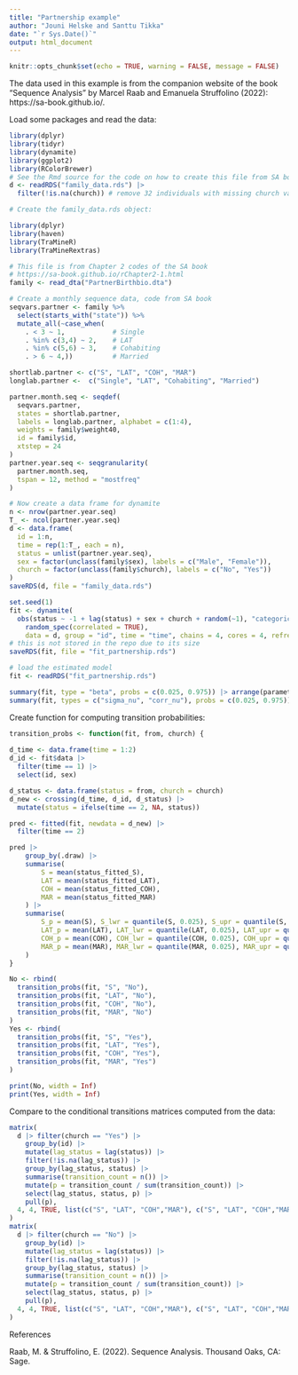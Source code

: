 ```yaml
---
title: "Partnership example"
author: "Jouni Helske and Santtu Tikka"
date: "`r Sys.Date()`"
output: html_document
---
```


```r
knitr::opts_chunk$set(echo = TRUE, warning = FALSE, message = FALSE)
```

The data used in this example is from the companion website of the book "Sequence Analysis" by Marcel Raab and Emanuela Struffolino (2022): https://sa-book.github.io/. 

Load some packages and read the data:

```r
library(dplyr)
library(tidyr)
library(dynamite)
library(ggplot2)
library(RColorBrewer)
# See the Rmd source for the code on how to create this file from SA book files
d <- readRDS("family_data.rds") |> 
  filter(!is.na(church)) # remove 32 individuals with missing church variable
```

```r
# Create the family_data.rds object:

library(dplyr)
library(haven)
library(TraMineR)
library(TraMineRextras)

# This file is from Chapter 2 codes of the SA book
# https://sa-book.github.io/rChapter2-1.html
family <- read_dta("PartnerBirthbio.dta")

# Create a monthly sequence data, code from SA book
seqvars.partner <- family %>%
  select(starts_with("state")) %>%
  mutate_all(~case_when(
    . < 3 ~ 1,            # Single
    . %in% c(3,4) ~ 2,    # LAT
    . %in% c(5,6) ~ 3,    # Cohabiting
    . > 6 ~ 4,))          # Married

shortlab.partner <- c("S", "LAT", "COH", "MAR")
longlab.partner <-  c("Single", "LAT", "Cohabiting", "Married")

partner.month.seq <- seqdef(
  seqvars.partner, 
  states = shortlab.partner, 
  labels = longlab.partner, alphabet = c(1:4),  
  weights = family$weight40,
  id = family$id,
  xtstep = 24
)
partner.year.seq <- seqgranularity(
  partner.month.seq, 
  tspan = 12, method = "mostfreq"
)

# Now create a data frame for dynamite
n <- nrow(partner.year.seq)
T_ <- ncol(partner.year.seq)
d <- data.frame(
  id = 1:n,
  time = rep(1:T_, each = n),
  status = unlist(partner.year.seq),
  sex = factor(unclass(family$sex), labels = c("Male", "Female")),
  church = factor(unclass(family$church), labels = c("No", "Yes"))
)
saveRDS(d, file = "family_data.rds")
```




```r
set.seed(1)
fit <- dynamite(
  obs(status ~ -1 + lag(status) + sex + church + random(~1), "categorical") + 
    random_spec(correlated = TRUE),
    data = d, group = "id", time = "time", chains = 4, cores = 4, refresh = 0)
# this is not stored in the repo due to its size
saveRDS(fit, file = "fit_partnership.rds") 
```
```r
# load the estimated model
fit <- readRDS("fit_partnership.rds")
```

```r
summary(fit, type = "beta", probs = c(0.025, 0.975)) |> arrange(parameter)
summary(fit, types = c("sigma_nu", "corr_nu"), probs = c(0.025, 0.975))
```

Create function for computing transition probabilities:

```r
transition_probs <- function(fit, from, church) {
  
d_time <- data.frame(time = 1:2)
d_id <- fit$data |> 
  filter(time == 1) |> 
  select(id, sex)

d_status <- data.frame(status = from, church = church)
d_new <- crossing(d_time, d_id, d_status) |> 
  mutate(status = ifelse(time == 2, NA, status))

pred <- fitted(fit, newdata = d_new) |> 
  filter(time == 2)

pred |> 
    group_by(.draw) |> 
    summarise(
        S = mean(status_fitted_S), 
        LAT = mean(status_fitted_LAT),
        COH = mean(status_fitted_COH),
        MAR = mean(status_fitted_MAR)
    ) |> 
    summarise(
        S_p = mean(S), S_lwr = quantile(S, 0.025), S_upr = quantile(S, 0.975),
        LAT_p = mean(LAT), LAT_lwr = quantile(LAT, 0.025), LAT_upr = quantile(LAT, 0.975),
        COH_p = mean(COH), COH_lwr = quantile(COH, 0.025), COH_upr = quantile(COH, 0.975),
        MAR_p = mean(MAR), MAR_lwr = quantile(MAR, 0.025), MAR_upr = quantile(MAR, 0.975),
    )
}
```

```r
No <- rbind(
  transition_probs(fit, "S", "No"),
  transition_probs(fit, "LAT", "No"),
  transition_probs(fit, "COH", "No"),
  transition_probs(fit, "MAR", "No")
)
Yes <- rbind(
  transition_probs(fit, "S", "Yes"),
  transition_probs(fit, "LAT", "Yes"),
  transition_probs(fit, "COH", "Yes"),
  transition_probs(fit, "MAR", "Yes")
)
```
```r
print(No, width = Inf)
print(Yes, width = Inf)
```
Compare to the conditional transitions matrices computed from the data:
```r
matrix(
  d |> filter(church == "Yes") |> 
    group_by(id) |> 
    mutate(lag_status = lag(status)) |> 
    filter(!is.na(lag_status)) |> 
    group_by(lag_status, status) |>
    summarise(transition_count = n()) |> 
    mutate(p = transition_count / sum(transition_count)) |> 
    select(lag_status, status, p) |> 
    pull(p),
  4, 4, TRUE, list(c("S", "LAT", "COH","MAR"), c("S", "LAT", "COH","MAR"))
)
matrix(
  d |> filter(church == "No") |> 
    group_by(id) |> 
    mutate(lag_status = lag(status)) |> 
    filter(!is.na(lag_status)) |> 
    group_by(lag_status, status) |>
    summarise(transition_count = n()) |> 
    mutate(p = transition_count / sum(transition_count)) |> 
    select(lag_status, status, p) |> 
    pull(p),
  4, 4, TRUE, list(c("S", "LAT", "COH","MAR"), c("S", "LAT", "COH","MAR"))
)
```

References

Raab, M. & Struffolino, E. (2022). Sequence Analysis. Thousand Oaks, CA: Sage.